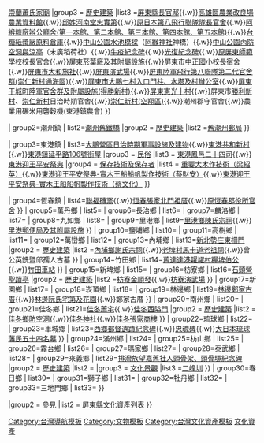 <noinclude>
{{noteTA
|1 = zh-cn:庄; zh-hk:庄; zh-tw:庄;
}}
</noinclude>{{Navbox
| name   = 屏東縣文化資產
| title  = [[屏東縣文化資產|{{fontcolor|white|屏東縣文化資產}}]]
| state  = collapsed
| titlestyle = background:#4D7429;color:white;
|group1 = 文化資產
|list1 ={{Navbox subgroup

| group1=屏東市
| list1={{Navbox subgroup
|group1 = [[國定古蹟]]
|list1 =[[下淡水溪鐵橋]]
|group2 = [[縣定古蹟]]
|list2 =[[屏東書院]]{{.w}}[[阿猴城門]]{{.w}}[[宗聖公祠]]{{.w}}[[崇蘭蕭氏家廟]]
|group3 = [[臺灣歷史建築|歷史建築]]
|list3 =[[屏東縣長官邸]]{{.w}}[[高雄區農業改良場農業資料館]]{{.w}}[[邱姓河南堂忠實第]]{{.w}}[[原日本第八飛行聯隊隊長官舍]]{{.w}}[[台糖屏東總廠|阿緱糖廠辦公廳舍(第一本館、第二本館、第三本館、第四本館、第五本館)]]{{.w}}[[台糖屏東總廠|台糖紙漿廠原料倉庫]]{{.w}}[[屏東公園|中山公園水池橋樑]]（[[阿緱神社]]神橋）{{.w}}[[屏東公園|中山公園內防空洞與涼亭]]（末廣稻荷社）{{.w}}[[牛疫紀念碑]]{{.w}}[[光復紀念碑_(屏東縣)|光復紀念碑]]{{.w}}[[原屏東師範學校校長官舍]]{{.w}}[[屏東菸葉廠|屏東菸葉廠及其附屬設施]]{{.w}}[[屏東市中正國小校長宿舍]]{{.w}}[[大和旅社 (屏東市)|屏東市大和旅社]]{{.w}}[[屏東武德殿|屏東演武場]]{{.w}}[[崇仁新村 (通海區)|屏東陸軍飛行第八聯隊第二代官舍群(崇仁新村通海區)]]{{.w}}[[大鵬七村 (屏東市)|屏東市大鵬七村入口門柱、水塔及村辦公室]]{{.w}}[[屏東市干城町陸軍官舍群|屏東干城町陸軍官舍群及附屬設施(得勝新村)]]{{.w}}[[憲光十村 (屏東市)|屏東憲光十村]]{{.w}}屏東市[[勝利新村 (屏東市)|勝利新村]]、[[崇仁新村 (成功區)|崇仁新村]]日治時期官舍{{.w}}[[崇仁新村 (空翔區)|崇仁新村(空翔區)]]{{.w}}潮州郡守官舍{{.w}}農業用碾米用礱穀機(東港鎮農會)
}}

| group2=潮州鎮
| list2={{Navbox subgroup
|group1 = [[縣定古蹟]]
|list1 =[[潮州朝林宮]]{{.w}}[[潮州舊鐵橋]]
|group2 = [[臺灣歷史建築|歷史建築]]
|list2 =[[屏東戲曲故事館|舊潮州郵局]]
}}

| group3=東港鎮
| list3={{Navbox subgroup
|group1 = [[縣定古蹟]]
|list1 = [[大鵬灣原日軍水上飛機維修廠]]
|group2 = [[臺灣歷史建築|歷史建築]]
|list2 =[[東港天主堂|天主教道明會東港天主堂]]{{.w}}[[大鵬營區|大鵬營區日治時期軍事設施及建物]]{{.w}}[[東港共和新村]]{{.w}}[[東港鎮延平路106號街屋]]
|group3 = [[民俗]]
|list3 = [[東港鳳邑二十四司]]{{.w}}[[東港迎王平安祭典]]
|group4 = [[保存技術及保存者]]
|list4 = [[重要大木作技術（梁紹英）]]{{.w}}[[東港迎王平安祭典-實木王船船帆製作技術（蔡財安）]]{{.w}}[[東港迎王平安祭典-實木王船船帆製作技術（蔡文化）]]
}}

| group4=恆春鎮
| list4={{Navbox subgroup
|group1 = [[國定古蹟]]
|list1 =[[恆春縣城|恆春古城]]
|group2 = [[臺灣歷史建築|歷史建築]]
|list2 =[[鵝鑾鼻燈塔|鵝鑾鼻燈塔暨附屬建物]]{{.w}}[[聯福磚窯]]{{.w}}[[恆春張家北門祖厝]]{{.w}}[[原恆春郡役所官舍]]
}}
| group5=萬丹鄉
| list5={{Navbox subgroup
|group1 = [[縣定古蹟]]
|list1 =
|group2 = [[臺灣歷史建築|歷史建築]]
|list2 =[[萬丹萬泉寺|萬泉寺]]
}}
| group6=長治鄉
| list6={{Navbox subgroup
|group1 = [[縣定古蹟]]
|list1 =[[清朝下淡水營遺構]]
|group2 = [[臺灣歷史建築|歷史建築]]
|list2 =
}}
| group7=麟洛鄉
| list7={{Navbox subgroup
|group1 = [[縣定古蹟]]
|list1 =
|group2 = [[臺灣歷史建築|歷史建築]]
|list2 =[[麟洛鄉徐家祖堂]]
}}
| group8=九如鄉
| list8={{Navbox subgroup
|group1 = [[縣定古蹟]]
|list1 =[[九如三山國王廟]]
|group2 = [[臺灣歷史建築|歷史建築]]
|list2 =[[九如三山國王廟|九如鄉九塊厝三山國王廟左右護龍]]
}}
| group9=里港鄉
| list9={{Navbox subgroup
|group1 = [[縣定古蹟]]
|list1 =
|group2 = [[臺灣歷史建築|歷史建築]]
|list2 =[[里港鄉敬聖亭]]{{.w}}[[里港鄉陳氏宗祠]]{{.w}}[[里港郵便局|里港郵便局及其附屬設施]]
}}
| group10=鹽埔鄉
| list10={{Navbox subgroup
|group1 = [[縣定古蹟]]
|list1 =
|group2 = [[臺灣歷史建築|歷史建築]]
|list2 =
}}
| group11=高樹鄉
| list11={{Navbox subgroup
|group1 = [[縣定古蹟]]
|list1 =
|group2 = [[臺灣歷史建築|歷史建築]]
|list2 =高樹榕樘福德祠
}}
| group12=萬巒鄉
| list12={{Navbox subgroup
|group1 = [[縣定古蹟]]
|list1 =[[萬金天主教堂]]
|group2 = [[聚落建築群]]
|list2 = [[五溝水 (文化資產)|五溝水]]
}}
| group13=內埔鄉
| list13={{Navbox subgroup
|group1 = [[縣定古蹟]]
|list1 =[[六堆天后宮]]{{.w}}[[新北勢庄東柵門]]
|group2 = [[臺灣歷史建築|歷史建築]]
|list2 =[[內埔鄉謝氏宗祠]]{{.w}}[[老埤老祖祠|老埤村馬卡道老祖祠]]{{.w}}曾公英銑暨邱孺人古墓
}}
| group14=竹田鄉
| list14={{Navbox subgroup
|group1 = [[縣定古蹟]]
|list1 =
|group2 = [[臺灣歷史建築|歷史建築]]
|list2 = [[糶糴村敬字亭|舊達達港糶糴村敬字亭]]{{.w}}[[舊達達港糶糴村糧埤伯公]]{{.w}}[[竹田車站 (台灣)|竹田車站]]
}}
| group15=新埤鄉
| list15={{Navbox subgroup
|group1 = [[縣定古蹟]]
|list1 =[[建功庄東柵門]]
|group2 = [[臺灣歷史建築|歷史建築]]
|list2 =[[玉環天主堂|新埤玉環善牧天主堂]]
}}
| group16=枋寮鄉
| list16={{Navbox subgroup
|group1 = [[縣定古蹟]]
|list1 =[[北勢寮保安宮]]{{.w}}[[石頭營聖蹟亭]]
|group2 = [[臺灣歷史建築|歷史建築]]
|list2 =[[枋寮金順發]]{{.w}}[[枋寮武德殿|枋寮演武場]]
}}
| group17=新園鄉
| list17={{Navbox subgroup
|group1 = [[縣定古蹟]]
|list1 =
|group2 = [[臺灣歷史建築|歷史建築]]
|list2 =
}}
| group18=崁頂鄉
| list18={{Navbox subgroup
|group1 = [[縣定古蹟]]
|list1 =
|group2 = [[臺灣歷史建築|歷史建築]]
|list2 =
}}
| group19=林邊鄉
| list19={{Navbox subgroup
|group1 = [[縣定古蹟]]
|list1 =
|group2 = [[臺灣歷史建築|歷史建築]]
|list2 =[[林邊水源地|水源地高壓水塔]]{{.w}}[[林邊鄭家古厝]]{{.w}}[[林邊阮氏宅第及花園]]{{.w}}鄭家古厝
}}
| group20=南州鄉
| list20={{Navbox subgroup
|group1 = [[縣定古蹟]]
|list1 =
|group2 = [[臺灣歷史建築|歷史建築]]
|list2 =[[屏東縣溪北國民小學|溪北國小日式校舍、神社遺跡、征南待機紀念碑]]
}}
| group21=佳冬鄉
| list21={{Navbox subgroup
|group1 = [[縣定古蹟]]
|list1 =[[佳冬楊氏宗祠]]{{.w}}[[佳冬蕭宅]]{{.w}}[[佳冬西隘門]]
|group2 = [[臺灣歷史建築|歷史建築]]
|list2 =[[佳冬鄉防空洞]]{{.w}}[[佳冬神社]]{{.w}}[[佳冬張家商樓]]
}}
| group22=琉球鄉
| list22={{Navbox subgroup
|group1 = [[民俗]]
|list1 =[[小琉球三隆宮|小琉球三隆宮迎王平安祭典]]	
}}
| group23=車城鄉
| list23={{Navbox subgroup
|group1 = [[縣定古蹟]]
|list1 =
|group2 = [[臺灣歷史建築|歷史建築]]
|list2 =[[明治七年討蕃軍本營地]]{{.w}}[[西鄉都督遺蹟紀念碑]]{{.w}}[[征蕃役戰死病歿忠魂碑|忠魂碑]]{{.w}}[[大日本琉球藩民五十四名墓]]
}}
| group24=滿州鄉
| list24={{Navbox subgroup
|group1 = [[縣定古蹟]]
|list1 =
|group2 = [[臺灣歷史建築|歷史建築]]
|list2 =[[滿洲鄉敬聖亭]]
}}
| group25=枋山鄉
| list25={{Navbox subgroup
|group1 = [[縣定古蹟]]
|list1 =
|group2 = [[臺灣歷史建築|歷史建築]]
|list2 =
}}
| group26=霧台鄉
| list26={{Navbox subgroup
|group1 = [[國定古蹟]]
|list1 =[[好茶村|魯凱族好茶舊社]]
|group2 = [[中華民國文化資產文化景觀類|文化景觀]]
|list2 = [[好茶村|屏東縣霧台鄉好茶舊社]]
}}
| group27=瑪家鄉
| list27={{Navbox subgroup
|group1 = [[縣定古蹟]]
|list1 =
|group2 = [[聚落建築群]]
|list2 = Padain傳統聚落(高燕及射鹿)
}}
| group28=泰武鄉
| list28={{Navbox subgroup
|group1 = [[縣定古蹟]]
|list1 =
|group2 = [[臺灣歷史建築|歷史建築]]
|list2 =
}}
| group29=來義鄉
| list29={{Navbox subgroup
|group1 = [[縣定古蹟]]
|list1 =[[排灣族望嘉舊社人面浮雕祭屋]]{{.w}}[[排灣族望嘉舊社人頭骨架、頭骨塚紀念碑]]	
|group2 = [[臺灣歷史建築|歷史建築]]
|list2 =
|group3 = [[中華民國文化資產文化景觀類|文化景觀]]
|list3 =[[二峰圳]]
}}
| group30=春日鄉
| list30={{Navbox subgroup
|group1 = [[縣定古蹟]]
|list1 = 
|group2 = [[臺灣歷史建築|歷史建築]]
|list2 = 春日鄉力里溪水圳進水塔
|group3 = [[中華民國文化資產文化景觀類|文化景觀]]
|list3 = [[浸水營古道]]（屏東段）
|group4 = [[聚落建築群]]
|list4 =[[老七佳部落|Tjuvecekadan(老七佳部落)石板屋聚落]]
}}
| group31=獅子鄉
| list31={{Navbox subgroup
|group1 = [[縣定古蹟]]
|list1 =
|group2 = [[臺灣歷史建築|歷史建築]]
|list2 =
}}
| group32=牡丹鄉
| list32={{Navbox subgroup
|group1 = [[縣定古蹟]]
|list1 =
|group2 = [[臺灣歷史建築|歷史建築]]
|list2 =
}}
| group33=三地門鄉
| list33={{Navbox subgroup
|group1 = [[縣定古蹟]]
|list1 =
|group2 = [[臺灣歷史建築|歷史建築]]
|list2 =
}}
}}

|group2 = 參見
|list2 = [[屏東縣文化資產列表]]
}}
<noinclude>
[[Category:台灣導航模板]]
[[Category:文物模板]]
[[Category:台灣文化資產模板]]
[[Category:屏東縣模板|文化資產]]
</noinclude>